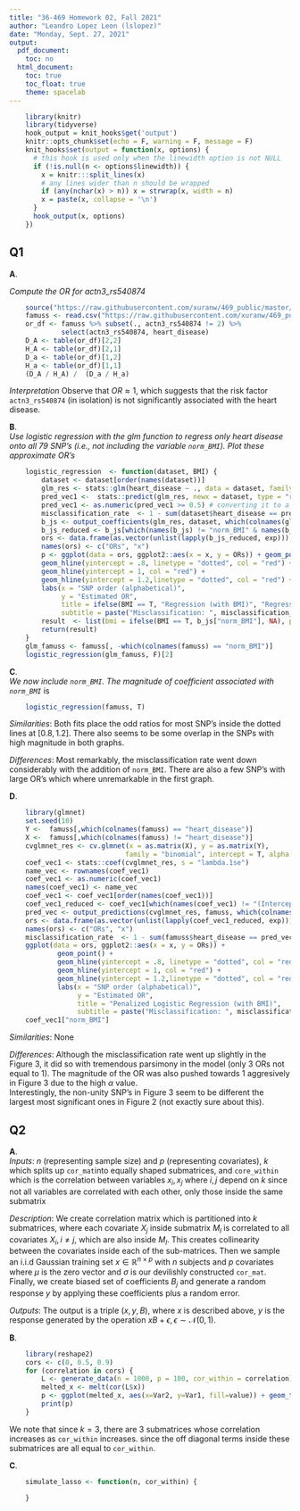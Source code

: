 ```yaml
---
title: "36-469 Homework 02, Fall 2021"
author: "Leandro Lopez Leon (lslopez)"
date: "Monday, Sept. 27, 2021" 
output:
  pdf_document:
    toc: no
  html_document:
    toc: true
    toc_float: true
    theme: spacelab
---
```


```r
    library(knitr)
    library(tidyverse)
    hook_output = knit_hooks$get('output')
    knitr::opts_chunk$set(echo = F, warning = F, message = F)
    knit_hooks$set(output = function(x, options) {
      # this hook is used only when the linewidth option is not NULL
      if (!is.null(n <- options$linewidth)) {
        x = knitr:::split_lines(x)
        # any lines wider than n should be wrapped
        if (any(nchar(x) > n)) x = strwrap(x, width = n)
        x = paste(x, collapse = '\n')
      }
      hook_output(x, options)
    })
```

## Q1
**A**.  

*Compute the OR for actn3_rs540874*
```r
    source("https://raw.githubusercontent.com/xuranw/469_public/master/hw2/hw2_functions.R")
    famuss <- read.csv("https://raw.githubusercontent.com/xuranw/469_public/master/hw2/synthetic_famuss.csv")
    or_df <- famuss %>% subset(., actn3_rs540874 != 2) %>%
             select(actn3_rs540874, heart_disease)
    D_A <- table(or_df)[2,2]
    H_A <- table(or_df)[2,1]
    D_a <- table(or_df)[1,2]
    H_a <- table(or_df)[1,1]
    (D_A / H_A) /  (D_a / H_a)
```
*Interpretation*
Observe that $OR \approx 1$, which suggests that the risk factor `actn3_rs540874` (in isolation) is not significantly associated with the heart disease. 

**B**.  
*Use logistic regression with the glm function to regress only heart disease onto all 79 SNP’s (i.e., not including the variable `norm_BMI`). Plot these approximate OR’s*

```r
    logistic_regression  <- function(dataset, BMI) {
        dataset <- dataset[order(names(dataset))]
        glm_res <- stats::glm(heart_disease ~ ., data = dataset, family = stats::binomial)
        pred_vec1 <-  stats::predict(glm_res, newx = dataset, type = "response")
        pred_vec1 <- as.numeric(pred_vec1 >= 0.5) # converting it to a 0-1
        misclassification_rate  <- 1 - sum(dataset$heart_disease == pred_vec1) / length (dataset$heart_disease)
        b_js <- output_coefficients(glm_res, dataset, which(colnames(glm_famuss) == "heart_disease"))
        b_js_reduced <- b_js[which(names(b_js) != "norm_BMI" & names(b_js) != "(Intercept)")]
        ors <- data.frame(as.vector(unlist(lapply(b_js_reduced, exp))), 1:length(b_js_reduced))
        names(ors) <- c("ORs", "x")
        p <- ggplot(data = ors, ggplot2::aes(x = x, y = ORs)) + geom_point() +
        geom_hline(yintercept = .8, linetype = "dotted", col = "red") +
        geom_hline(yintercept = 1, col = "red") +
        geom_hline(yintercept = 1.2,linetype = "dotted", col = "red") +
        labs(x = "SNP order (alphabetical)",
             y = "Estimated OR",
             title = ifelse(BMI == T, "Regression (with BMI)", "Regression (without BMI)"),
             subtitle = paste("Misclassification: ", misclassification_rate))
        result  <- list(bmi = ifelse(BMI == T, b_js["norm_BMI"], NA), p.plot = p)
        return(result)
    }
    glm_famuss <- famuss[, -which(colnames(famuss) == "norm_BMI")]
    logistic_regression(glm_famuss, F)[2]
```
**C**.  
*We now include `norm_BMI`. The magnitude of coefficient associated with `norm_BMI`* is
```r
    logistic_regression(famuss, T)
```
*Similarities*: Both fits place the odd ratios for most SNP's inside the dotted lines at $[0.8, 1.2]$. There also seems
to be some overlap in the SNPs with high magnitude in both graphs. 

*Differences*: Most remarkably, the misclassification rate went down considerably with the addition of `norm_BMI`. There are also a few
SNP's with large OR's which where unremarkable in the first graph. 

**D**.  

```r
    library(glmnet)
    set.seed(10)
    Y <-  famuss[,which(colnames(famuss) == "heart_disease")]
    X <-  famuss[,which(colnames(famuss) != "heart_disease")]
    cvglmnet_res <- cv.glmnet(x = as.matrix(X), y = as.matrix(Y),
                             family = "binomial", intercept = T, alpha = 1)
    coef_vec1 <- stats::coef(cvglmnet_res, s = "lambda.1se")
    name_vec <- rownames(coef_vec1)
    coef_vec1 <- as.numeric(coef_vec1)
    names(coef_vec1) <- name_vec
    coef_vec1 <- coef_vec1[order(names(coef_vec1))]
    coef_vec1_reduced <- coef_vec1[which(names(coef_vec1) != "(Intercept)" & names(coef_vec1) != "norm_BMI")]
    pred_vec <- output_predictions(cvglmnet_res, famuss, which(colnames(famuss) == "heart_disease"))
    ors <- data.frame(as.vector(unlist(lapply(coef_vec1_reduced, exp))), 1:length(coef_vec1_reduced))
    names(ors) <- c("ORs", "x")
    misclassification_rate  <- 1 - sum(famuss$heart_disease == pred_vec) / length(famuss$heart_disease)
    ggplot(data = ors, ggplot2::aes(x = x, y = ORs)) +
            geom_point() +
            geom_hline(yintercept = .8, linetype = "dotted", col = "red") +
            geom_hline(yintercept = 1, col = "red") +
            geom_hline(yintercept = 1.2,linetype = "dotted", col = "red") + 
            labs(x = "SNP order (alphabetical)",
                 y = "Estimated OR",
                 title = "Penalized Logistic Regression (with BMI)", 
                 subtitle = paste("Misclassification: ", misclassification_rate))
    coef_vec1["norm_BMI"]
```
*Similarities*: None  

*Differences*: Although the misclassification rate went up slightly in the Figure 3, it did so with tremendous parsimony in the model (only 3 
ORs not equal to 1). The magnitude of the OR was also pushed towards 1 aggresively in Figure 3 due to the high $\alpha$ value.  
Interestingly, the non-unity SNP's in Figure 3 seem to be different the largest most significant ones in Figure 2 (not exactly sure about this).

## Q2
**A**.  
*Inputs*: $n$ (representing sample size) and $p$ (representing covariates), $k$ which splits up `cor_mat`into equally shaped submatrices, and `core_within` which is the correlation between variables 
$x _ i , x _ j$ where $i,j$ depend on $k$ since not all variables are correlated with each other, only 
those inside the same submatrix

*Description*: We create correlation matrix which is partitioned into $k$ submatrices, where each covariate 
$X _ j$ inside submatrix $M _ l$ is correlated to all covariates $X _ i, i \neq j$, which are also 
inside $M _ l$. This creates collinearity between the covariates inside each of the sub-matrices. 
Then we sample an i.i.d Gaussian training set $x \in \mathbb{R}^{n \times p}$ with $n$ subjects and $p$ covariates 
where $\mu$ is the zero vector and $\sigma$ is our devilishly constructed `cor_mat`. Finally, we create biased set of coefficients 
$B _ j$ and generate a random response $y$ by applying these coefficients plus a random error.  

*Outputs*: The output is a triple $(x,y,B)$, where $x$ is described above, $y$ is the response generated by the operation 
$xB + \epsilon, \epsilon \sim \mathcal{N}(0,1)$. 

**B**.  
```r
    library(reshape2)
    cors <- c(0, 0.5, 0.9)
    for (correlation in cors) {
        L <- generate_data(n = 1000, p = 100, cor_within = correlation)
        melted_x <- melt(cor(L$x))
        p <- ggplot(melted_x, aes(x=Var2, y=Var1, fill=value)) + geom_tile() + labs(title = paste("Correlation: ", correlation))
        print(p)
    }
```
We note that since $k=3$, there are 3 submatrices whose correlation increases as `cor_within` increases. since the off diagonal terms inside 
these submatrices are all equal to `cor_within`.

**C**.  
```r
    simulate_lasso <- function(n, cor_within) { 

    }
```


